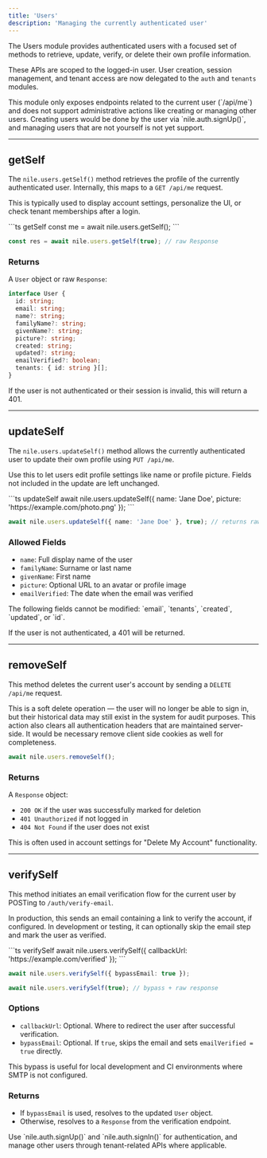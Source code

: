 ```yaml
---
title: 'Users'
description: 'Managing the currently authenticated user'
---
```


The Users module provides authenticated users with a focused set of methods to retrieve, update, verify, or delete their own profile information.

These APIs are scoped to the logged-in user. User creation, session management, and tenant access are now delegated to the `auth` and `tenants` modules.

<Note>
This module only exposes endpoints related to the current user (`/api/me`) and does not support administrative actions like creating or managing other users. Creating users would be done by the user via `nile.auth.signUp()`, and managing users that are not yourself is not yet support.
</Note>

---

## getSelf

The `nile.users.getSelf()` method retrieves the profile of the currently authenticated user. Internally, this maps to a `GET /api/me` request.

This is typically used to display account settings, personalize the UI, or check tenant memberships after a login.

<CodeGroup>
```ts getSelf
const me = await nile.users.getSelf();
```

```ts getSelf raw
const res = await nile.users.getSelf(true); // raw Response
```

</CodeGroup>

### Returns

A `User` object or raw `Response`:

```ts
interface User {
  id: string;
  email: string;
  name?: string;
  familyName?: string;
  givenName?: string;
  picture?: string;
  created: string;
  updated?: string;
  emailVerified?: boolean;
  tenants: { id: string }[];
}
```

If the user is not authenticated or their session is invalid, this will return a 401.

---

## updateSelf

The `nile.users.updateSelf()` method allows the currently authenticated user to update their own profile using `PUT /api/me`.

Use this to let users edit profile settings like name or profile picture. Fields not included in the update are left unchanged.

<CodeGroup>
```ts updateSelf
await nile.users.updateSelf({ name: 'Jane Doe', picture: 'https://example.com/photo.png' });
```

```ts updateSelf raw
await nile.users.updateSelf({ name: 'Jane Doe' }, true); // returns raw Response
```

</CodeGroup>

### Allowed Fields

* `name`: Full display name of the user
* `familyName`: Surname or last name
* `givenName`: First name
* `picture`: Optional URL to an avatar or profile image
* `emailVerified`: The date when the email was verified

<Note>
The following fields cannot be modified: `email`, `tenants`, `created`, `updated`, or `id`.
</Note>

If the user is not authenticated, a 401 will be returned.

---

## removeSelf

This method deletes the current user's account by sending a `DELETE /api/me` request.

This is a soft delete operation — the user will no longer be able to sign in, but their historical data may still exist in the system for audit purposes. This action also clears all authentication headers that are maintained server-side. It would be necessary remove client side cookies as well for completeness.

```ts
await nile.users.removeSelf();
```

### Returns

A `Response` object:

* `200 OK` if the user was successfully marked for deletion
* `401 Unauthorized` if not logged in
* `404 Not Found` if the user does not exist

This is often used in account settings for "Delete My Account" functionality.

---

## verifySelf

This method initiates an email verification flow for the current user by POSTing to `/auth/verify-email`.

In production, this sends an email containing a link to verify the account, if configured. In development or testing, it can optionally skip the email step and mark the user as verified.

<CodeGroup>
```ts verifySelf
await nile.users.verifySelf({ callbackUrl: 'https://example.com/verified' });
```

```ts verifySelf bypass
await nile.users.verifySelf({ bypassEmail: true });
```

```ts verifySelf raw
await nile.users.verifySelf(true); // bypass + raw response
```

</CodeGroup>

### Options

* `callbackUrl`: Optional. Where to redirect the user after successful verification.
* `bypassEmail`: Optional. If `true`, skips the email and sets `emailVerified = true` directly.

<Note>
This bypass is useful for local development and CI environments where SMTP is not configured.
</Note>

### Returns

* If `bypassEmail` is used, resolves to the updated `User` object.
* Otherwise, resolves to a `Response` from the verification endpoint.


<Note>
Use `nile.auth.signUp()` and `nile.auth.signIn()` for authentication, and manage other users through tenant-related APIs where applicable.
</Note>
